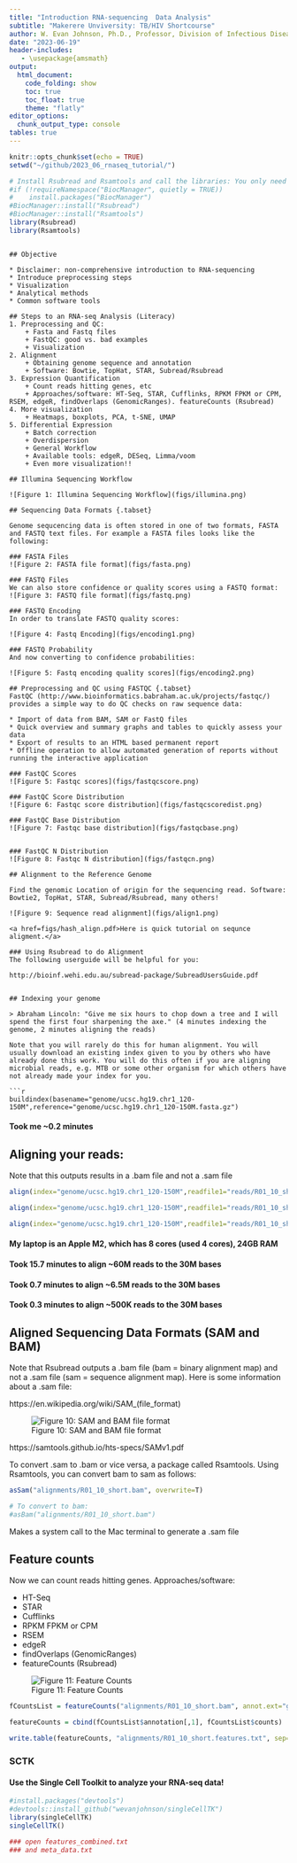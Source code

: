 ```yaml
---
title: "Introduction RNA-sequencing  Data Analysis"
subtitle: "Makerere Unviversity: TB/HIV Shortcourse"
author: W. Evan Johnson, Ph.D., Professor, Division of Infectious Disease, Director, Center for Data Science, Rutgers University -- New Jersey Medical School
date: "2023-06-19"
header-includes:
   - \usepackage{amsmath}
output:
  html_document:
    code_folding: show
    toc: true
    toc_float: true
    theme: "flatly"
editor_options: 
  chunk_output_type: console
tables: true
---
```


```r
knitr::opts_chunk$set(echo = TRUE)
setwd("~/github/2023_06_rnaseq_tutorial/")

# Install Rsubread and Rsamtools and call the libraries: You only need to install it once! So I commented out the install--uncomment it for your first run!
#if (!requireNamespace("BiocManager", quietly = TRUE))
#    install.packages("BiocManager")
#BiocManager::install("Rsubread")
#BiocManager::install("Rsamtools")
library(Rsubread)
library(Rsamtools)


```


```

## Objective

* Disclaimer: non-comprehensive introduction to RNA-sequencing 
* Introduce preprocessing steps
* Visualization 
* Analytical methods 
* Common software tools

## Steps to an RNA-seq Analysis (Literacy)
1. Preprocessing and QC:
    + Fasta and Fastq files
    + FastQC: good vs. bad examples
    + Visualization
2. Alignment
    + Obtaining genome sequence and annotation
    + Software: Bowtie, TopHat, STAR, Subread/Rsubread
3. Expression Quantification
    + Count reads hitting genes, etc
    + Approaches/software: HT-Seq, STAR, Cufflinks, RPKM FPKM or CPM, RSEM, edgeR, findOverlaps (GenomicRanges). featureCounts (Rsubread)
4. More visualization
    + Heatmaps, boxplots, PCA, t-SNE, UMAP
5. Differential Expression
    + Batch correction
    + Overdispersion
    + General Workflow
    + Available tools: edgeR, DESeq, Limma/voom
    + Even more visualization!!

## Illumina Sequencing Workflow

![Figure 1: Illumina Sequencing Workflow](figs/illumina.png)

## Sequencing Data Formats {.tabset}

Genome sequcencing data is often stored in one of two formats, FASTA and FASTQ text files. For example a FASTA files looks like the following: 

### FASTA Files
![Figure 2: FASTA file format](figs/fasta.png)

### FASTQ Files
We can also store confidence or quality scores using a FASTQ format: 
![Figure 3: FASTQ file format](figs/fastq.png)

### FASTQ Encoding
In order to translate FASTQ quality scores: 

![Figure 4: Fastq Encoding](figs/encoding1.png)

### FASTQ Probability
And now converting to confidence probabilities: 

![Figure 5: Fastq encoding quality scores](figs/encoding2.png)

## Preprocessing and QC using FASTQC {.tabset}
FastQC (http://www.bioinformatics.babraham.ac.uk/projects/fastqc/) provides a simple way to do QC checks on raw sequence data:  

* Import of data from BAM, SAM or FastQ files
* Quick overview and summary graphs and tables to quickly assess your data
* Export of results to an HTML based permanent report
* Offline operation to allow automated generation of reports without running the interactive application

### FastQC Scores
![Figure 5: Fastqc scores](figs/fastqcscore.png)

### FastQC Score Distribution
![Figure 6: Fastqc score distribution](figs/fastqcscoredist.png)

### FastQC Base Distribution
![Figure 7: Fastqc base distribution](figs/fastqcbase.png)


### FastQC N Distribution
![Figure 8: Fastqc N distribution](figs/fastqcn.png)

## Alignment to the Reference Genome

Find the genomic Location of origin for the sequencing read. Software: Bowtie2, TopHat, STAR, Subread/Rsubread, many others!

![Figure 9: Sequence read alignment](figs/align1.png)

<a href=figs/hash_align.pdf>Here is quick tutorial on sequnce aligment.</a>

### Using Rsubread to do Alignment
The following userguide will be helpful for you: 

http://bioinf.wehi.edu.au/subread-package/SubreadUsersGuide.pdf


## Indexing your genome

> Abraham Lincoln: "Give me six hours to chop down a tree and I will spend the first four sharpening the axe." (4 minutes indexing the genome, 2 minutes aligning the reads)

Note that you will rarely do this for human alignment. You will usually download an existing index given to you by others who have already done this work. You will do this often if you are aligning microbial reads, e.g. MTB or some other organism for which others have not already made your index for you.

```r
buildindex(basename="genome/ucsc.hg19.chr1_120-150M",reference="genome/ucsc.hg19.chr1_120-150M.fasta.gz")
```
#### Took me ~0.2 minutes

## Aligning your reads:  
Note that this outputs results in a .bam file and not a .sam file

```r
align(index="genome/ucsc.hg19.chr1_120-150M",readfile1="reads/R01_10_short6M.fq.gz",output_file="alignments/R01_10_short.bam", nthreads=4) 
```

```r
align(index="genome/ucsc.hg19.chr1_120-150M",readfile1="reads/R01_10_short500K.fq.gz",output_file="alignments/R01_10_short.bam", nthreads=4) 
```

```r
align(index="genome/ucsc.hg19.chr1_120-150M",readfile1="reads/R01_10_short500K.fq.gz",output_file="alignments/R01_10_short.bam", nthreads=4) 
```

#### My laptop is an Apple M2, which has 8 cores (used 4 cores), 24GB RAM 
#### Took 15.7 minutes to align ~60M reads to the 30M bases
#### Took 0.7 minutes to align ~6.5M reads to the 30M bases
#### Took 0.3 minutes to align ~500K reads to the 30M bases

## Aligned Sequencing Data Formats (SAM and BAM)
Note that Rsubread outputs a .bam file (bam = binary alignment map) and not a .sam file (sam = sequence alignment map). Here is some information about a .sam file: 

https://en.wikipedia.org/wiki/SAM_(file_format)

![Figure 10: SAM and BAM file format](figs/sambam.png)

https://samtools.github.io/hts-specs/SAMv1.pdf

To convert .sam to .bam or vice versa, a package called Rsamtools. Using Rsamtools, you can convert bam to sam as follows:

```r
asSam("alignments/R01_10_short.bam", overwrite=T) 

# To convert to bam:
#asBam("alignments/R01_10_short.bam") 

```

Makes a system call to the Mac terminal to generate a .sam file


## Feature counts
Now we can count reads hitting genes. Approaches/software: 

* HT-Seq
* STAR
* Cufflinks
* RPKM FPKM or CPM
* RSEM
* edgeR
* findOverlaps (GenomicRanges)
* featureCounts (Rsubread)

![Figure 11: Feature Counts](figs/featurecounts.png)

```r
fCountsList = featureCounts("alignments/R01_10_short.bam", annot.ext="genome/genes.chr1_120-150M.gtf", isGTFAnnotationFile=TRUE)

featureCounts = cbind(fCountsList$annotation[,1], fCountsList$counts)

write.table(featureCounts, "alignments/R01_10_short.features.txt", sep="\t", col.names=FALSE, row.names=FALSE, quote=FALSE)

```


### SCTK
#### Use the Single Cell Toolkit to analyze your RNA-seq data!
```r
#install.packages("devtools")
#devtools::install_github("wevanjohnson/singleCellTK")
library(singleCellTK)
singleCellTK()

### open features_combined.txt
### and meta_data.txt
```
